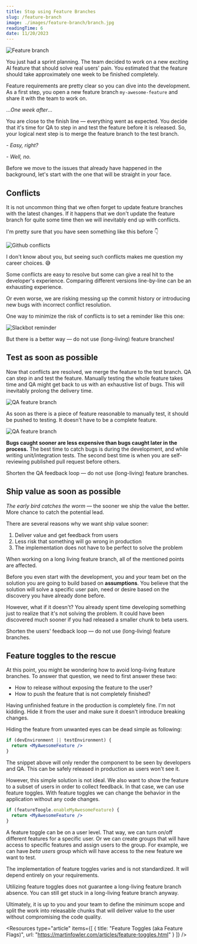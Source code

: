 ```yaml
---
title: Stop using Feature Branches
slug: /feature-branch
image: ./images/feature-branch/branch.jpg
readingTime: 6
date: 11/20/2023
---
```


<AIBadge />

<Intro
  title={props.pageContext.frontmatter.title}
  readingTime={props.pageContext.frontmatter.readingTime}
  date={props.pageContext.frontmatter.date}
/>

![Feature branch](./images/feature-branch/branch.jpg)

You just had a sprint planning. The team decided to work on a new exciting AI feature that should solve real users' pain.
You estimated that the feature should take approximately one week to be finished completely. 

Feature requirements are pretty clear so you can dive into the development. 
As a first step, you open a new feature branch `my-awesome-feature` and share it with the team to work on.

..._One week after_...

You are close to the finish line — everything went as expected. 
You decide that it's time for QA to step in and test the feature before it is released. 
So, your logical next step is to merge the feature branch to the test branch. 

_- Easy, right?_ 

_- Well, no._

Before we move to the issues that already have happened in the background, let's start with the one that will be straight in your face.   

## Conflicts

It is not uncommon thing that we often forget to update feature branches with the latest changes. 
If it happens that we don't update the feature branch for quite some time then we will inevitably end up with conflicts. 

I'm pretty sure that you have seen something like this before 👇

![Github conflicts](./images/feature-branch/conflicts.png)

I don't know about you, but seeing such conflicts makes me question my career choices. 😅

Some conflicts are easy to resolve but some can give a real hit to the developer's experience. 
Comparing different versions line-by-line can be an exhausting experience. 

Or even worse, we are risking messing up the commit history or introducing new bugs with incorrect conflict resolution. 

One way to minimize the risk of conflicts is to set a reminder like this one:

![Slackbot reminder](./images/feature-branch/slackbot-reminder.png)

But there is a better way — do not use (long-living) feature branches!

## Test as soon as possible

Now that conflicts are resolved, we merge the feature to the test branch. 
QA can step in and test the feature. Manually testing the whole feature takes time and QA might get back to us with an exhaustive list of bugs. 
This will inevitably prolong the delivery time.

![QA feature branch](./images/feature-branch/qa1.png)

As soon as there is a piece of feature reasonable to manually test, it should be pushed to testing. 
It doesn't have to be a complete feature. 

![QA feature branch](./images/feature-branch/qa2.png)

**Bugs caught sooner are less expensive than bugs caught later in the process.** 
The best time to catch bugs is during the development, and while writing unit/integration tests. 
The second best time is when you are self-reviewing published pull request before others.

Shorten the QA feedback loop — do not use (long-living) feature branches.

## Ship value as soon as possible

_The early bird catches the worm_ — the sooner we ship the value the better. More chance to catch the potential lead.

There are several reasons why we want ship value sooner:

1. Deliver value and get feedback from users
2. Less risk that something will go wrong in production
3. The implementation does not have to be perfect to solve the problem

When working on a long living feature branch, all of the mentioned points are affected. 

Before you even start with the development, you and your team bet on the solution you are going to build based on **assumptions**.
You believe that the solution will solve a specific user pain, need or desire based on the discovery you have already done before.  

However, what if it doesn't? You already spent time developing something just to realize that it's not solving the problem. 
It could have been discovered much sooner if you had released a smaller chunk to beta users. 

Shorten the users' feedback loop — do not use (long-living) feature branches.

## Feature toggles to the rescue

At this point, you might be wondering how to avoid long-living feature branches. 
To answer that question, we need to first answer these two:

- How to release without exposing the feature to the user?
- How to push the feature that is not completely finished?

Having unfinished feature in the production is completely fine. 
I'm not kidding. Hide it from the user and make sure it doesn't introduce breaking changes. 

Hiding the feature from unwanted eyes can be dead simple as following:

```jsx
if (devEnvironment || testEnvironment) {
  return <MyAwesomeFeature />
}
```

The snippet above will only render the component to be seen by developers and QA. 
This can be safely released in production as users won't see it. 

However, this simple solution is not ideal. We also want to show the feature to a subset of users in order to collect feedback.
In that case, we can use feature toggles. With feature toggles we can change the behavior in the application without any code changes.

```jsx
if (featureToogle.enableMyAwesomeFeature) {
  return <MyAwesomeFeature />
}
```

A feature toggle can be on a user level. That way, we can turn on/off different features for a specific user. 
Or we can create groups that will have access to specific features and assign users to the group. 
For example, we can have _beta users_ group which will have access to the new feature we want to test.

The implementation of feature toggles varies and is not standardized. It will depend entirely on your requirements.

Utilizing feature toggles does not guarantee a long-living feature branch absence. You can still get stuck in a long-living feature branch anyway.

Ultimately, it is up to you and your team to define the minimum scope and split the work into releasable chunks that 
will deliver value to the user without compromising the code quality.

<Resources 
  type="article" 
  items={[
    {
      title: "Feature Toggles (aka Feature Flags)", 
      url: "https://martinfowler.com/articles/feature-toggles.html"
    }
  ]} 
/>